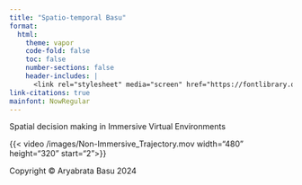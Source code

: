 ```yaml
---
title: "Spatio-temporal Basu"
format:
  html:
    theme: vapor
    code-fold: false
    toc: false
    number-sections: false
    header-includes: |
      <link rel="stylesheet" media="screen" href="https://fontlibrary.org//face/now" type="text/css"/>
link-citations: true
mainfont: NowRegular
---
```


Spatial decision making in Immersive Virtual Environments

{{< video /images/Non-Immersive_Trajectory.mov width="480" height="320" start="2">}}

::: footer
Copyright © Aryabrata Basu 2024
:::
